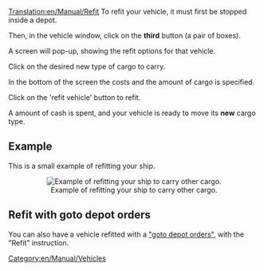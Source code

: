 [[Translation:en/Manual/Refit]]
To refit your vehicle, it must first be stopped inside a depot.

Then, in the vehicle window, click on the '''third''' button (a pair of boxes).

A screen will pop-up, showing the refit options for that vehicle.

Click on the desired new type of cargo to carry.

In the bottom of the screen the costs and the amount of cargo is specified.

Click on the 'refit vehicle' button to refit.

A amount of cash is spent, and your vehicle is ready to move its '''new''' cargo type.

== Example ==

This is a small example of refitting your ship.
<center>[[File:en/Manual/Refit ship.png|center|frame|Example of refitting your ship to carry other cargo.]]</center>

== Refit with goto depot orders == 
You can also have a vehicle refitted with a [[en/Archive/Manual/Settings/Allow goto depot orders|"goto depot orders"]], with the "Refit" instruction.

[[Category:en/Manual/Vehicles]]